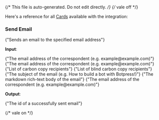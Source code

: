 {/* This file is auto-generated. Do not edit directly. */}
{/* vale off */}

Here's a reference for all [Cards](/learn/reference/cards/introduction) available with the integration:

### Send Email

<span>{"Sends an email to the specified email address"}</span>

**Input**:

<Expandable title="input fields">
  <ResponseField
    name="from"
    type="string (email)"
    required
  >
    <span>{"The email address of the correspondent (e.g. example@example.com)"}</span>
  </ResponseField>
  <ResponseField
    name="to"
    type="string (email)"
    required
  >
    <span>{"The email address of the correspondent (e.g. example@example.com)"}</span>
  </ResponseField>
  <ResponseField
    name="cc"
    type="array"
  >
    <span>{"List of carbon copy recipients"}</span>
  </ResponseField>
  <ResponseField
    name="bcc"
    type="array"
  >
    <span>{"List of blind carbon copy recipients"}</span>
  </ResponseField>
  <ResponseField
    name="subject"
    type="string"
    required
  >
    <span>{"The subject of the email (e.g. How to build a bot with Botpress!)"}</span>
  </ResponseField>
  <ResponseField
    name="body"
    type="string"
    required
  >
    <span>{"The markdown rich-text body of the email"}</span>
  </ResponseField>
  <ResponseField
    name="replyTo"
    type="string (email)"
  >
    <span>{"The email address of the correspondent (e.g. example@example.com)"}</span>
  </ResponseField>
</Expandable>

**Output**:

<Expandable title="output">
  <ResponseField
    name="emailId"
    type="string | null"
    required
  >
    <span>{"The id of a successfully sent email"}</span>
  </ResponseField>
</Expandable>


{/* vale on */}